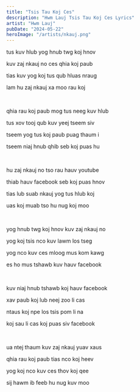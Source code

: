 ```yaml
---
title: "Tsis Tau Koj Ces"
description: "Hwm Lauj Tsis Tau Koj Ces Lyrics"
artist: "Hwm Lauj"
pubDate: "2024-05-22"
heroImage: "/artists/nkauj.png"
---
```


tus kuv hlub yog hnub twg koj hnov

kuv zaj nkauj no ces qhia koj paub

tias kuv yog koj tus qub hluas nraug

lam hu zaj nkauj xa moo rau koj

<br />

qhia rau koj paub mog tus neeg kuv hlub

tus xov tooj qub kuv yeej tseem siv

tseem yog tus koj paub puag thaum i

tseem niaj hnub qhib seb koj puas hu

<br />

hu zaj nkauj no tso rau hauv youtube

thiab hauv facebook seb koj puas hnov

tias lub suab nkauj yog tus hlub koj

uas koj muab tso hu nug koj moo

<br />

yog hnub twg koj hnov kuv zaj nkauj no

yog koj tsis nco kuv lawm los tseg

yog nco kuv ces mloog mus kom kawg

es ho mus tshawb kuv hauv facebook

<br />

kuv niaj hnub tshawb koj hauv facebook

xav paub koj lub neej zoo li cas

ntaus koj npe los tsis pom li na

koj sau li cas koj puas siv facebook

<br />

ua ntej thaum kuv zaj nkauj yuav xaus

qhia rau koj paub tias nco koj heev

yog koj nco kuv ces thov koj qee

sij hawm ib feeb hu nug kuv moo
